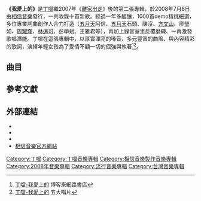 {{Infobox Album 
| Name = 我愛上的
| Type = [[錄音室專輯|錄音室專輯]]
| Artist = [[丁噹|丁噹]] 
| Cover = 丁噹「我愛上的」專輯.jpeg
| Released = 2008年7月8日
| Length = 
| Genre = [[華語流行音樂|華語流行音樂]] 
| Label =  [[相信音樂|相信音樂]]<ref>[http://www.iwant-radio.com/showinformation.php?sisn=13868 丁噹『我愛上的』專輯- 銀河網路電台]</ref>
| Last album = [[離家出走|離家出走]]<br />(2007)
| This album = '''我愛上的'''<br />(2008)
| Next album = [[夜貓|夜貓]]<br />(2009)
}}

{{Main|丁噹音樂作品列表}}

'''《我愛上的》'''是[[丁噹|丁噹]]繼2007年《[[離家出走_(專輯)|離家出走]]》後的第二張專輯，於2008年7月8日由[[相信音樂|相信音樂]]發行，一共收錄十首新歌。經過一年多醞釀，1000首demo精挑細選，多位專業詞曲創作人合力打造（[[五月天|五月天]]阿信、[[五月天|五月天]]石頭、陳沒、[[方文山|方文山]]、廖瑩如、[[周耀輝|周耀輝]]、[[林邁可|林邁可]]、彭學斌、王雅君等），再加上錄音室里反覆磨練、一再激發歌唱潛能。丁噹在這張專輯中，以厚實渾亮的嗓音、多元豐富的曲風、與內容精彩的歌詞，演繹年輕女孩為了愛情不顧一切的倔強與執著<ref>[http://www.books.com.tw/exep/cdfile.php?item=0020168278 丁噹-我愛上的] {{webarchive|url=https://web.archive.org/web/20151119210410/http://www.books.com.tw/exep/cdfile.php?item=0020168278 |date=2015-11-19 }} 博客來網路書店</ref><ref>[http://www.5music.com.tw/CDList-C.asp?cdno=429435679199 丁噹-我愛上的] {{Wayback|url=http://www.5music.com.tw/CDList-C.asp?cdno=429435679199 |date=20160304185800 }} 五大唱片</ref>。

== 曲目 ==
{{Tracklist	
| collapsed = 	
| headline = 
| font_size = 	
| total_length = 

| extra_column =

| title1 = 我愛上的
| lyrics1 = 陳沒
| music1 = 王雅君
| length1 = 
| longnote1 = 

| title2 = 幸運草
| lyrics2 = 黃婷
| music2 = 沈聖哲
| length2 = 
| longnote2 = 

| title3 = 閃光燈
| lyrics3 = 廖瑩如
| music3 = 陳穎見@口袋音樂
| length3 = 
| longnote3 = 

| title4 = 耍大牌
| lyrics4 = 周耀輝
| music4 = 彭學斌@口袋音樂
| length4 =
| longnote4 = 

| title5 = 猜不透
| lyrics5 = 黃婷
| music5 = 林邁可
| length5 = 
| longnote5 = 

| title6 = 我不怕
| lyrics6 = 黃婷、MC HotDog
| music6 = 張簡君偉
| length6 = 
| longnote6 = ft. [[MC_HotDog|MC HotDog]]

| title7 = 走火入魔
| lyrics7 = 五月天阿信
| music7 = 五月天阿信
| length7 = 
| longnote7 = ft. [[五月天|五月天]][[陳信宏|阿信]]

| title8 = 蘋果光
| lyrics8 = 方文山
| music8 = 林邁可
| length8 = 
| longnote8 = 

| title9 = 想得美
| lyrics9 = 林白
| music9 = 郭偉聰
| length9 = 
| longnote9 = 

| title10 = 石頭
| lyrics10 = 路沚瀛
| music10 = 五月天石頭
| length10 = 
| longnote10 = 
}}

== 參考文獻 ==
{{reflist}}

== 外部連結 ==
*{{facebook|della0417|Della 丁噹}}
*{{Instagram|della_0417|Della 丁噹}}
*{{facebook|ibinmusic|相信音樂}}
*[http://www.bin-music.com/tw/index.html 相信音樂官方網站] {{Wayback|url=http://www.bin-music.com/tw/index.html |date=20090801102046 }}

{{丁噹}}

[[Category:丁噹|Category:丁噹]]
[[Category:丁噹音樂專輯|Category:丁噹音樂專輯]] 

[[Category:相信音樂製作音樂專輯|Category:相信音樂製作音樂專輯]]

[[Category:2008年音樂專輯|Category:2008年音樂專輯]]
[[Category:流行音樂專輯|Category:流行音樂專輯]]
[[Category:台灣音樂專輯|Category:台灣音樂專輯]]